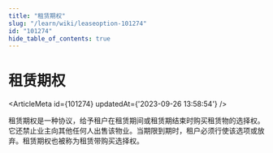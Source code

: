 ```yaml
---
title: "租赁期权"
slug: "/learn/wiki/leaseoption-101274"
id: "101274"
hide_table_of_contents: true
---
```



# 租赁期权

<ArticleMeta id={101274} updatedAt={'2023-09-26 13:58:54'} />
<div className='border-solid border-b border-t-0 my-4 border-[var(--ifm-color-gray-300)]' />

租赁期权是一种协议，给予租户在租赁期间或租赁期结束时购买租赁物的选择权。它还禁止业主向其他任何人出售该物业。当期限到期时，租户必须行使该选项或放弃。租赁期权也被称为租赁带购买选择权。
